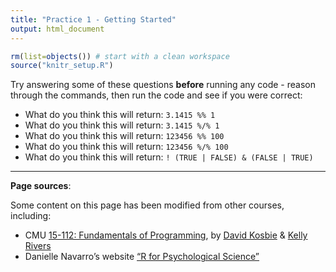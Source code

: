 ```yaml
---
title: "Practice 1 - Getting Started"
output: html_document
---
```


```r
rm(list=objects()) # start with a clean workspace
source("knitr_setup.R")
```

Try answering some of these questions **before** running any code - reason through the commands, then run the code and see if you were correct:

- What do you think this will return: `3.1415 %% 1`
- What do you think this will return: `3.1415 %/% 1`
- What do you think this will return: `123456 %% 100`
- What do you think this will return: `123456 %/% 100`
- What do you think this will return: `! (TRUE | FALSE) & (FALSE | TRUE)`

---

**Page sources**:

Some content on this page has been modified from other courses, including:

- CMU [15-112: Fundamentals of Programming](http://www.kosbie.net/cmu/spring-17/15-112/), by [David Kosbie](http://www.kosbie.net/cmu/) & [Kelly Rivers](https://hcii.cmu.edu/people/kelly-rivers)
- Danielle Navarro's website ["R for Psychological Science"](https://psyr.org/index.html)
